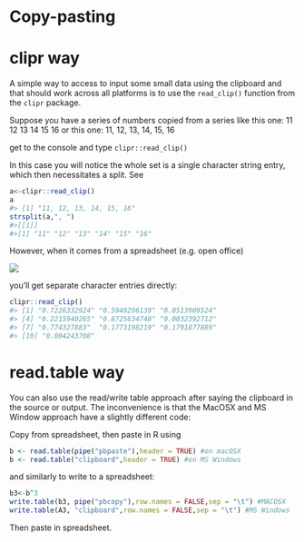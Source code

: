 # Copy-pasting {#sec-copy-pasting}

# clipr way

A simple way to access to input some small data using the clipboard and that should work across all platforms is to use the `read_clip()` function from the `clipr` package.

Suppose you have a series of numbers copied from a series like this one: 11 12 13 14 15 16 or this one: 11, 12, 13, 14, 15, 16

get to the console and type `clipr::read_clip()`

In this case you will notice the whole set is a single character string entry, which then necessitates a split. See

```r
a<-clipr::read_clip()
a
#> [1] "11, 12, 13, 14, 15, 16"
strsplit(a,", ")
#>[[1]]
#>[1] "11" "12" "13" "14" "15" "16"
```

However, when it comes from a spreadsheet (e.g. open office)

![](images/clipboard-3043229473.png)

you'll get separate character entries directly:

```r
clipr::read_clip()
#> [1] "0.7226332924" "0.5949296139" "0.0513909524"
#> [4] "0.2215940265" "0.8725634748" "0.0032392712"
#> [7] "0.774327883"  "0.1773198219" "0.1791877889"
#> [10] "0.004243708"
```

# read.table way

You can also use the read/write table approach after saying the clipboard in the source or output. The inconvenience is that the MacOSX and MS Window approach have a slightly different code:

Copy from spreadsheet, then paste in R using

```r
b <- read.table(pipe("pbpaste"),header = TRUE) #on macOSX 
b <- read.table("clipboard",header = TRUE) #on MS Windows
```

and similarly to write to a spreadsheet:

```r
b3<-b^3
write.table(b3, pipe("pbcopy"),row.names = FALSE,sep = "\t") #MACOSX
write.table(A3, "clipboard",row.names = FALSE,sep = "\t") #MS Windows
```

Then paste in spreadsheet.
